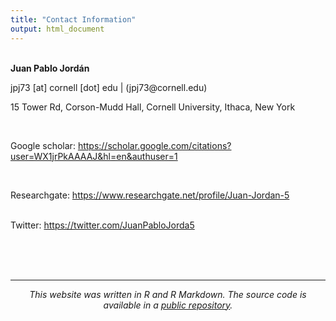 ```yaml
---
title: "Contact Information"
output: html_document
---
```


<br>
**Juan Pablo Jordán**

jpj73 [at] cornell [dot] edu | (jpj73@cornell.edu)

15 Tower Rd, Corson-Mudd Hall, Cornell University, Ithaca, New York 

<br>

Google scholar: <https://scholar.google.com/citations?user=WX1jrPkAAAAJ&hl=en&authuser=1>  

<br>

Researchgate: <https://www.researchgate.net/profile/Juan-Jordan-5>    
<br>
  
Twitter: <https://twitter.com/JuanPabloJorda5>


<br>
<br>
<br>

***

<center> _This website was written in R and R Markdown. The source code is available in a [public repository](https://github.com/jpj73/jpj73.github.io)._ </center>

